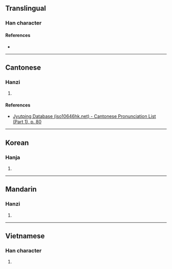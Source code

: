 {{character info/new}}
==Translingual==

===Han character===
{{Han char|rn=30|rad=口|as=08|sn=11|four=|canj=RBDU|ids=⿰口乳}}

====References====
* {{Han ref|kx=0194.220|dkj=03793|dj=0414.270|hdz=10643.050|uh=5542|ud=21826}}

----

==Cantonese==

===Hanzi===
{{yue-hanzi|jyut=[[nau5]], [[lau5]]|y=nau5, lau5}}

# {{rfdef|yue|sort=口08}}

====References====
* [http://www.iso10646hk.net/jp/document/download.jsp Jyutping Database (iso10646hk.net) - Cantonese Pronunciation List (Part 1), p. 80]

----

==Korean==

===Hanja===
{{ko-hanja|hangeul=뇨|rv=nyo|mr=nyo}}

# {{rfdef|ko|sort=口08}}

----

==Mandarin==

===Hanzi===
{{cmn-hanzi|pin=[[nǒu]] ([[nou3]])|wg=nou<sup>3</sup>}}

# {{rfdef|cmn|sort=口08}}

----

==Vietnamese==

===Han character===
{{vi-hantu|[[nhổ]]|rs=口08}}

# {{rfdef|vi|sort=口08}}